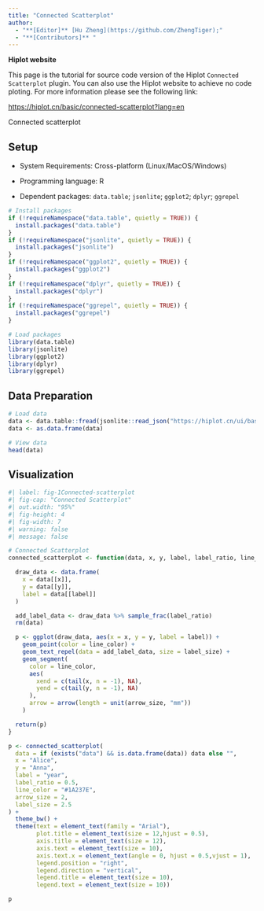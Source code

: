 ```yaml
---
title: "Connected Scatterplot"
author:
  - "**[Editor]** [Hu Zheng](https://github.com/ZhengTiger);"
  - "**[Contributors]** "
---
```


::: callout-note
**Hiplot website**

This page is the tutorial for source code version of the Hiplot `Connected Scatterplot` plugin. You can also use the Hiplot website to achieve no code ploting. For more information please see the following link:

<https://hiplot.cn/basic/connected-scatterplot?lang=en>
:::

Connected scatterplot

## Setup

-   System Requirements: Cross-platform (Linux/MacOS/Windows)

-   Programming language: R

-   Dependent packages: `data.table`; `jsonlite`; `ggplot2`; `dplyr`; `ggrepel`

```r
# Install packages
if (!requireNamespace("data.table", quietly = TRUE)) {
  install.packages("data.table")
}
if (!requireNamespace("jsonlite", quietly = TRUE)) {
  install.packages("jsonlite")
}
if (!requireNamespace("ggplot2", quietly = TRUE)) {
  install.packages("ggplot2")
}
if (!requireNamespace("dplyr", quietly = TRUE)) {
  install.packages("dplyr")
}
if (!requireNamespace("ggrepel", quietly = TRUE)) {
  install.packages("ggrepel")
}

# Load packages
library(data.table)
library(jsonlite)
library(ggplot2)
library(dplyr)
library(ggrepel)
```

## Data Preparation

```r
# Load data
data <- data.table::fread(jsonlite::read_json("https://hiplot.cn/ui/basic/connected-scatterplot/data.json")$exampleData$textarea[[1]])
data <- as.data.frame(data)

# View data
head(data)
```

## Visualization

```r
#| label: fig-1Connected-scatterplot
#| fig-cap: "Connected Scatterplot"
#| out.width: "95%"
#| fig-height: 4
#| fig-width: 7
#| warning: false
#| message: false

# Connected Scatterplot
connected_scatterplot <- function(data, x, y, label, label_ratio, line_color, arrow_size, label_size) {

  draw_data <- data.frame(
    x = data[[x]],
    y = data[[y]],
    label = data[[label]]
  )

  add_label_data <- draw_data %>% sample_frac(label_ratio)
  rm(data)

  p <- ggplot(draw_data, aes(x = x, y = y, label = label)) +
    geom_point(color = line_color) +
    geom_text_repel(data = add_label_data, size = label_size) +
    geom_segment(
      color = line_color,
      aes(
        xend = c(tail(x, n = -1), NA),
        yend = c(tail(y, n = -1), NA)
      ),
      arrow = arrow(length = unit(arrow_size, "mm"))
    )

  return(p)
}

p <- connected_scatterplot(
  data = if (exists("data") && is.data.frame(data)) data else "",
  x = "Alice",
  y = "Anna",
  label = "year",
  label_ratio = 0.5,
  line_color = "#1A237E",
  arrow_size = 2,
  label_size = 2.5
) +
  theme_bw() +
  theme(text = element_text(family = "Arial"),
        plot.title = element_text(size = 12,hjust = 0.5),
        axis.title = element_text(size = 12),
        axis.text = element_text(size = 10),
        axis.text.x = element_text(angle = 0, hjust = 0.5,vjust = 1),
        legend.position = "right",
        legend.direction = "vertical",
        legend.title = element_text(size = 10),
        legend.text = element_text(size = 10))

p
```

